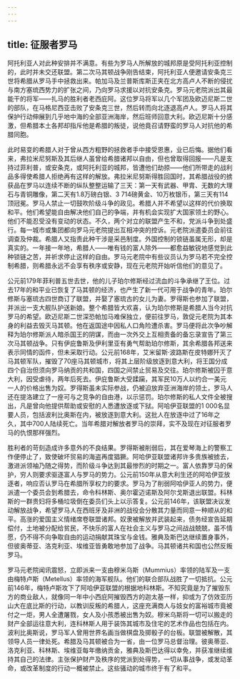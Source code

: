 ```yaml
---
---
---
```

title: 征服者罗马
---




阿托利亚人对此种安排并不满意。有些为罗马人所解放的城邦原是受阿托利亚控制的，此时并未交还联盟。第二次马其顿战争刚告结束，阿托利亚人便邀请安条克三世将希腊从罗马手中拯救出来。帕加马及兰普斯库斯正夹在北方高卢人不断的侵扰与南方塞琉西势力的扩张之间，乃向罗马求援以对抗安条克。罗马元老院派出其最能干的将军——扎马的胜利者老西庇阿。这位罗马将军以几个军团及欧迈尼斯二世的部队，在马格尼西亚击败了安条克三世，然后转而向北逐退高卢人。罗马人将其保护行动伸展到几乎地中海的全部亚洲海岸，然后班师回意大利。欧迈尼斯十分感激，但希腊本土各邦却指斥他是希腊的叛徒，说他竟召请野蛮的罗马人对抗他的希腊同胞。

此时易变的希腊人对于曾从西方粗野的拯救者手中接受恩惠，业已后悔。据他们看来，弗拉米尼努斯及其后继人虽曾给希腊诸邦以自由，但也曾取得回报——凡是支持过菲利普，或安条克，或阿托利亚的城邦，皆遭他们劫掠——他们所带走的战利品多得使希腊人拒绝再有这样的解放。弗拉米尼努斯得胜回国时，其希腊战役的掳获品在罗马以连续不断的纵队整整运输了三天：第一天有武器、甲胄、无数的大理石与青铜雕像，第二天有1.8万磅白银、3 714磅黄金、10万枚银币，第三天有114顶冠冕。罗马人禁止一切鼓吹阶级斗争的政见。希腊人并不希望以这样的代价换取和平。他们希望能自由解决他们自己的争端，并有机会实现扩大国家领土的野心。他们不能忍受没有变动的状态。不久，两个对立的联盟产生不和，党派斗争到处盛行。每一城市或集团都向罗马元老院提出互相冲突的控诉。元老院派遣委员会前往调查及仲裁。希腊人又指责此种干涉是采邑制度。外国控制的锁链虽属无形，却是真实的。一年接一年地，希腊人——唯有钱的富人除外——都愈益敏锐地感觉到此种锁链之苦，并祈求停止这样的自由。罗马元老院中有些议员认为罗马若不完全控制希腊，则希腊永远不会享有秩序或安静，现在元老院开始听信他们的意见了。

公元前179年菲利普五世去世，他的儿子珀尔修斯经过流血的斗争承继了王位。过去17年的和平业已恢复了马其顿的经济，也产生了新一代可用于战争的青年。珀尔修斯与塞琉古四世商订了联盟，并娶了塞琉古的女儿为妻。罗得斯也参加了联盟，并派出一支大舰队护送新娘。整个希腊皆大欢喜，认为珀尔修斯是希腊人当今对抗罗马的希望。欧迈尼斯二世深恐帕加马难保独立，便前往罗马，敦促元老院为其本身的利益去毁灭马其顿。他在返国途中因私人口角险遭杀害。罗马便将此次争吵解释为珀尔修斯派人暗杀国王的阴谋，而由一次外交上互相责备的备忘录宣告了第三次马其顿战争。只有伊庇鲁斯及伊利里亚有勇气帮助珀尔修斯，其余希腊各邦送来表示同情的函件，但未采取行动。公元前168年，艾米留斯·波路斯在皮特娜歼灭了马其顿军队，摧毁了70座马其顿城市，将其上层阶级放逐到意大利，将王国分成四个自治但须向罗马纳贡的共和国，四国之间禁止贸易及交往。珀尔修斯被囚于意大利，因受虐待，两年后死去。伊庇鲁斯大受蹂躏，其军民10万人以约合一美元一人的价格出售为奴。罗得斯虽未实际参战，仍被迫放弃亚洲海岸的领土，罗马人还在提洛建立了一座可与之竞争的自由港，以示惩罚。珀尔修斯的私人文件全被搜出，凡是曾向他提供帮助或安慰的人悉遭放逐或下狱。阿哈伊亚联盟的1 000名显要人员，包括波利比奥斯在内，被放逐到意大利。这批人在放逐中过了16年之久，其中700人陆续死亡。当年希腊对解放者罗马的崇拜，实不及现在对征服者罗马的仇恨那样强烈。

胜利者的苛刻造成许多意外的不良结果。罗得斯被削弱后，其在爱琴海上的警察工作便停止了，致使破坏贸易的海盗再度猖獗。阿哈伊亚联盟诸邦许多贵族被掳去，激进派领袖乃随之得势，而阶级斗争达到其最惨烈的时期之一。富人依靠罗马的保护，穷人则要求驱逐富人与罗马的势力。公元前150年从意大利生还的阿哈伊亚放逐者，响应否认罗马在希腊所享权力的要求。罗马为了削弱阿哈伊亚人的势力，便派遣一个委员会到希腊去，命令科林斯、奥尔霍迈诺斯及阿尔戈斯退出联盟。科林斯的一群贵妇将多桶垃圾倒在委员们头上以示答复。公元前146年，该联盟决议发动解放战争，希望罗马人在西班牙及非洲的战役会分散其力量而同意一种顺从的和平。高涨的爱国主义情绪席卷联盟诸邦。奴隶被解放并武装起来，债务经宣告延期偿付，土地被分配给贫民，不快乐的富人在社会主义与罗马之间战战兢兢，虽不情愿，仍不得不向争取自由的运动捐献其珠宝与金钱。雅典及斯巴达继续置身事外，但彼奥蒂亚、洛克利亚、埃维亚皆勇敢地参加了战争。马其顿诸共和国也公然反叛罗马。

罗马元老院闻讯震怒，立即派来一支由穆米乌斯（Mummius）率领的陆军及一支由梅特卢斯（Metellus）率领的海军舰队。他们的联合部队战胜了一切抵抗。公元前146年，梅特卢斯攻下了阿哈伊亚联盟的根据地科林斯。不知究竟是为了摧毁东方的商业敌人，就像同一年中小西庇阿摧毁西方的迦太基一样，抑或为了仿效亚历山大在底比斯的行动，以教训反叛的希腊人，这座充满商人与妓女的富裕城市竟被付之一炬，男人全遭屠戮，女人及小孩悉被出售为奴。穆米乌斯将一切可以搬走的财产全部运往意大利，连科林斯人用于装饰其城市及住宅的艺术作品也包括在内。波利比奥斯说，罗马军人曾用世界名画当做棋盘及掷骰子的台板。联盟被解散，其领导人员一律处死。希腊及马其顿被合为一省，由一位罗马总督治理。彼奥蒂亚、洛克利亚、科林斯、埃维亚每年缴纳贡金，雅典及斯巴达得以幸免，并获准继续维持其自己的法律。主张保护财产及秩序的党派到处得势，一切从事战争，或发动革命，或改革制度的行动一概被禁止。这些骚动的城市终于有了和平。